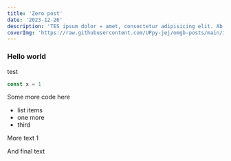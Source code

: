 ```yaml
---
title: 'Zero post'
date: '2023-12-26'
description: 'TES ipsum dolor = amet, consectetur adipisicing elit. Ab beatae dicidunt ipsam, magnam modi molestiae nemo neque nostrum nulla dsfsdfsf officia porro  quo, ratione vitae voluptate'
coverImg: 'https://raw.githubusercontent.com/UPpy-jej/omgb-posts/main/images/paintings-2.png'
---
```


### Hello world
test
```ts
const x = 1
```

Some more code here
- list items
- one more
- third

More text 1

And final text
